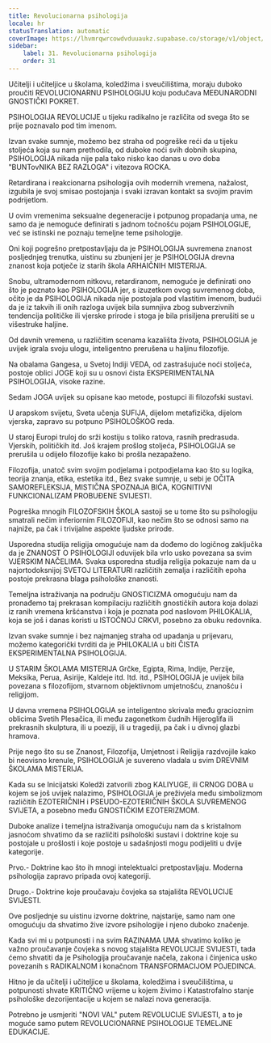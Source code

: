 ```yaml
---
title: Revolucionarna psihologija
locale: hr
statusTranslation: automatic
coverImage: https://lhvmrqwrcowdvduuaukz.supabase.co/storage/v1/object/public/strapi-uploads/small_cover-educacion-fundamental.webp-2d51a7828a2b1309555be27f7e2a61a0.webp
sidebar:
    label: 31. Revolucionarna psihologija
    order: 31
---
```

Učitelji i učiteljice u školama, koledžima i sveučilištima, moraju duboko proučiti REVOLUCIONARNU PSIHOLOGIJU koju podučava MEĐUNARODNI GNOSTIČKI POKRET.

PSIHOLOGIJA REVOLUCIJE u tijeku radikalno je različita od svega što se prije poznavalo pod tim imenom.

Izvan svake sumnje, možemo bez straha od pogreške reći da u tijeku stoljeća koja su nam prethodila, od duboke noći svih dobnih skupina, PSIHOLOGIJA nikada nije pala tako nisko kao danas u ovo doba "BUNTovNIKA BEZ RAZLOGA" i vitezova ROCKA.

Retardirana i reakcionarna psihologija ovih modernih vremena, nažalost, izgubila je svoj smisao postojanja i svaki izravan kontakt sa svojim pravim podrijetlom.

U ovim vremenima seksualne degeneracije i potpunog propadanja uma, ne samo da je nemoguće definirati s jadnom točnošću pojam PSIHOLOGIJE, već se istinski ne poznaju temeljne teme psihologije.

Oni koji pogrešno pretpostavljaju da je PSIHOLOGIJA suvremena znanost posljednjeg trenutka, uistinu su zbunjeni jer je PSIHOLOGIJA drevna znanost koja potječe iz starih škola ARHAIČNIH MISTERIJA.

Snobu, ultramodernom nitkovu, retardiranom, nemoguće je definirati ono što je poznato kao PSIHOLOGIJA jer, s izuzetkom ovog suvremenog doba, očito je da PSIHOLOGIJA nikada nije postojala pod vlastitim imenom, budući da je iz takvih ili onih razloga uvijek bila sumnjiva zbog subverzivnih tendencija političke ili vjerske prirode i stoga je bila prisiljena prerušiti se u višestruke haljine.

Od davnih vremena, u različitim scenama kazališta života, PSIHOLOGIJA je uvijek igrala svoju ulogu, inteligentno prerušena u haljinu filozofije.

Na obalama Gangesa, u Svetoj Indiji VEDA, od zastrašujuće noći stoljeća, postoje oblici JOGE koji su u osnovi čista EKSPERIMENTALNA PSIHOLOGIJA, visoke razine.

Sedam JOGA uvijek su opisane kao metode, postupci ili filozofski sustavi.

U arapskom svijetu, Sveta učenja SUFIJA, dijelom metafizička, dijelom vjerska, zapravo su potpuno PSIHOLOŠKOG reda.

U staroj Europi truloj do srži kostiju s toliko ratova, rasnih predrasuda. Vjerskih, političkih itd. Još krajem prošlog stoljeća, PSIHOLOGIJA se prerušila u odijelo filozofije kako bi prošla nezapaženo.

Filozofija, unatoč svim svojim podjelama i potpodjelama kao što su logika, teorija znanja, etika, estetika itd., Bez svake sumnje, u sebi je OČITA SAMOREFLEKSIJA, MISTIČNA SPOZNAJA BIĆA, KOGNITIVNI FUNKCIONALIZAM PROBUĐENE SVIJESTI.

Pogreška mnogih FILOZOFSKIH ŠKOLA sastoji se u tome što su psihologiju smatrali nečim inferiornim FILOZOFIJI, kao nečim što se odnosi samo na najniže, pa čak i trivijalne aspekte ljudske prirode.

Usporedna studija religija omogućuje nam da dođemo do logičnog zaključka da je ZNANOST O PSIHOLOGIJI oduvijek bila vrlo usko povezana sa svim VJERSKIM NAČELIMA. Svaka usporedna studija religija pokazuje nam da u najortodoksnijoj SVETOJ LITERATURI različitih zemalja i različitih epoha postoje prekrasna blaga psihološke znanosti.

Temeljna istraživanja na području GNOSTICIZMA omogućuju nam da pronađemo taj prekrasan kompilaciju različitih gnostičkih autora koja dolazi iz ranih vremena kršćanstva i koja je poznata pod naslovom PHILOKALIA, koja se još i danas koristi u ISTOČNOJ CRKVI, posebno za obuku redovnika.

Izvan svake sumnje i bez najmanjeg straha od upadanja u prijevaru, možemo kategorički tvrditi da je PHILOKALIA u biti ČISTA EKSPERIMENTALNA PSIHOLOGIJA.

U STARIM ŠKOLAMA MISTERIJA Grčke, Egipta, Rima, Indije, Perzije, Meksika, Perua, Asirije, Kaldeje itd. Itd. itd., PSIHOLOGIJA je uvijek bila povezana s filozofijom, stvarnom objektivnom umjetnošću, znanošću i religijom.

U davna vremena PSIHOLOGIJA se inteligentno skrivala među gracioznim oblicima Svetih Plesačica, ili među zagonetkom čudnih Hijeroglifa ili prekrasnih skulptura, ili u poeziji, ili u tragediji, pa čak i u divnoj glazbi hramova.

Prije nego što su se Znanost, Filozofija, Umjetnost i Religija razdvojile kako bi neovisno krenule, PSIHOLOGIJA je suvereno vladala u svim DREVNIM ŠKOLAMA MISTERIJA.

Kada su se Inicijatski Koledži zatvorili zbog KALIYUGE, ili CRNOG DOBA u kojem se još uvijek nalazimo, PSIHOLOGIJA je preživjela među simbolizmom različitih EZOTERIČNIH i PSEUDO-EZOTERIČNIH ŠKOLA SUVREMENOG SVIJETA, a posebno među GNOSTIČKIM EZOTERIZMOM.

Duboke analize i temeljna istraživanja omogućuju nam da s kristalnom jasnoćom shvatimo da se različiti psihološki sustavi i doktrine koje su postojale u prošlosti i koje postoje u sadašnjosti mogu podijeliti u dvije kategorije.

Prvo.- Doktrine kao što ih mnogi intelektualci pretpostavljaju. Moderna psihologija zapravo pripada ovoj kategoriji.

Drugo.- Doktrine koje proučavaju čovjeka sa stajališta REVOLUCIJE SVIJESTI.

Ove posljednje su uistinu izvorne doktrine, najstarije, samo nam one omogućuju da shvatimo žive izvore psihologije i njeno duboko značenje.

Kada svi mi u potpunosti i na svim RAZINAMA UMA shvatimo koliko je važno proučavanje čovjeka s novog stajališta REVOLUCIJE SVIJESTI, tada ćemo shvatiti da je Psihologija proučavanje načela, zakona i činjenica usko povezanih s RADIKALNOM i konačnom TRANSFORMACIJOM POJEDINCA.

Hitno je da učitelji i učiteljice u školama, koledžima i sveučilištima, u potpunosti shvate KRITIČNO vrijeme u kojem živimo i Katastrofalno stanje psihološke dezorijentacije u kojem se nalazi nova generacija.

Potrebno je usmjeriti "NOVI VAL" putem REVOLUCIJE SVIJESTI, a to je moguće samo putem REVOLUCIONARNE PSIHOLOGIJE TEMELJNE EDUKACIJE.

